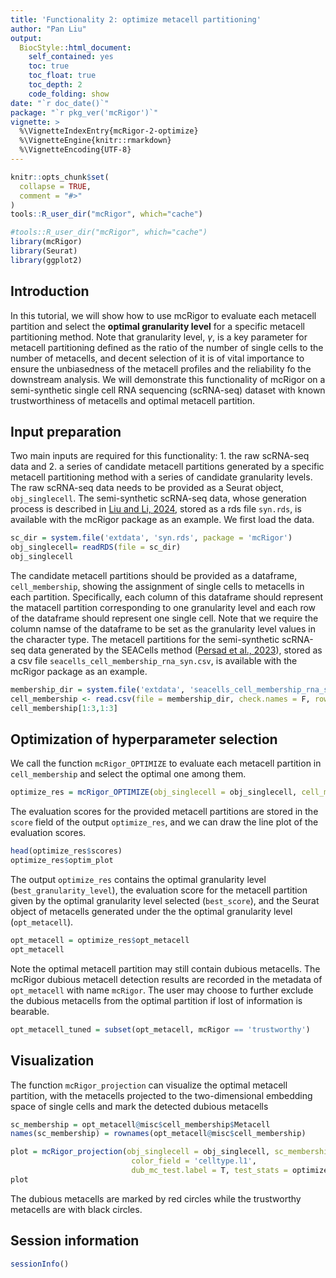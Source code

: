 ```yaml
---
title: 'Functionality 2: optimize metacell partitioning'
author: "Pan Liu"
output: 
  BiocStyle::html_document:
    self_contained: yes
    toc: true
    toc_float: true
    toc_depth: 2
    code_folding: show
date: "`r doc_date()`"
package: "`r pkg_ver('mcRigor')`"
vignette: >
  %\VignetteIndexEntry{mcRigor-2-optimize}
  %\VignetteEngine{knitr::rmarkdown}
  %\VignetteEncoding{UTF-8}  
---
```


```r
knitr::opts_chunk$set(
  collapse = TRUE,
  comment = "#>"
)
tools::R_user_dir("mcRigor", which="cache")
```

```r
#tools::R_user_dir("mcRigor", which="cache")
library(mcRigor)
library(Seurat)
library(ggplot2)
```

## Introduction

In this tutorial, we will show how to use mcRigor to evaluate each metacell partition and select the **optimal granularity level** for a specific metacell partitioning method. Note that granularity level, $\gamma$, is a key parameter for metacell partitioning defined as the ratio of the number of single cells to the number of metacells, and decent selection of it is of vital importance to ensure the unbiasedness of the metacell profiles and the reliability fo the downstream analysis. We will demonstrate this functionality of mcRigor on a semi-synthetic single cell RNA sequencing (scRNA-seq) dataset with known trustworthiness of metacells and optimal metacell partition.

## Input preparation

Two main inputs are required for this functionality: 1. the raw scRNA-seq data and 2. a series of candidate metacell partitions generated by a specific metacell partitioning method with a series of candidate granularity levels. The raw scRNA-seq data needs to be provided as a Seurat object, `obj_singlecell`. The semi-synthetic scRNA-seq data, whose generation process is described in [Liu and Li, 2024](https://www.biorxiv.org/content/10.1101/2024.10.30.621093v2), stored as a rds file `syn.rds`, is available with the mcRigor package as an example. We first load the data.

```r
sc_dir = system.file('extdata', 'syn.rds', package = 'mcRigor')
obj_singlecell= readRDS(file = sc_dir)
obj_singlecell
```

The candidate metacell partitions should be provided as a dataframe, `cell_membership`, showing the assignment of single cells to metacells in each partition. Specifically, each column of this dataframe should represent the matacell partition corresponding to one granularity level and each row of the dataframe should represent one single cell. Note that we require the column namse of the dataframe to be set as the granularity level values in the character type. The metacell partitions for the semi-synthetic scRNA-seq data generated by the SEACells method ([Persad et al., 2023](https://www.nature.com/articles/s41587-023-01716-9)), stored as a csv file `seacells_cell_membership_rna_syn.csv`, is available with the mcRigor package as an example.

```r
membership_dir = system.file('extdata', 'seacells_cell_membership_rna_syn.csv', package = 'mcRigor')
cell_membership <- read.csv(file = membership_dir, check.names = F, row.names = 1)
cell_membership[1:3,1:3]
```


## Optimization of hyperparameter selection

We call the function `mcRigor_OPTIMIZE` to evaluate each metacell partition in `cell_membership` and select the optimal one among them.

```r
optimize_res = mcRigor_OPTIMIZE(obj_singlecell = obj_singlecell, cell_membership = cell_membership)
```

The evaluation scores for the provided metacell partitions are stored in the `score` field of the output `optimize_res`, and we can draw the line plot of the evaluation scores.

```r
head(optimize_res$scores)
optimize_res$optim_plot
```

The output `optimize_res` contains the optimal granularity level (`best_granularity_level`), the evaluation score for the metacell partition given by the optimal granularity level selected (`best_score`), and the Seurat object of metacells generated under the the optimal granularity level (`opt_metacell`).

```r
opt_metacell = optimize_res$opt_metacell
opt_metacell
```

Note the optimal metacell partition may still contain dubious metacells. The mcRigor dubious metacell detection results are recorded in the metadata of `opt_metacell` with name `mcRigor`. The user may choose to further exclude the dubious metacells from the optimal partition if lost of information is bearable. 

```r
opt_metacell_tuned = subset(opt_metacell, mcRigor == 'trustworthy')
```


## Visualization

The function `mcRigor_projection` can visualize the optimal metacell partition, with the metacells projected to the two-dimensional embedding space of single cells and mark the detected dubious metacells

```r
sc_membership = opt_metacell@misc$cell_membership$Metacell
names(sc_membership) = rownames(opt_metacell@misc$cell_membership)

plot = mcRigor_projection(obj_singlecell = obj_singlecell, sc_membership = sc_membership,
                           color_field = 'celltype.l1',
                           dub_mc_test.label = T, test_stats = optimize_res$TabMC, Thre = optimize_res$thre)
plot
```

The dubious metacells are marked by red circles while the trustworthy metacells are with black circles.



## Session information

```r
sessionInfo()
```
